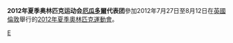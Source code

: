 {{noteTA|G1=Sports}}
{{Infobox Country Olympics
|NOC = ECU
|games = 2012年夏季
|competitors=36
|sports= 11
|flagbearer=[[César_de_Cesare|César de Cesare]]
}}
'''2012年夏季奥林匹克运动会[[厄瓜多爾|厄瓜多爾]]代表团'''參加2012年7月27日至8月12日在[[英國|英國]][[倫敦|倫敦]]舉行的[[2012年夏季奧林匹克運動會|2012年夏季奧林匹克運動會]]。

{{Nations at the 2012 Summer Olympics}}

[[Category:2012年夏季奧林匹克運動會代表團|E]]